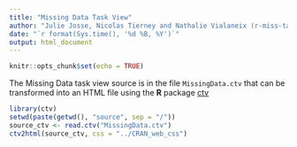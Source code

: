 ```yaml
---
title: "Missing Data Task View"
author: "Julie Josse, Nicolas Tierney and Nathalie Vialaneix (r-miss-tastic team)"
date: "`r format(Sys.time(), '%d %B, %Y')`"
output: html_document
---
```


```r
knitr::opts_chunk$set(echo = TRUE)
```

The Missing Data task view source is in the file ```MissingData.ctv``` that
can be transformed into an HTML file using the **R** package [ctv](https://cran.r-project.org/web/packages/micEcon/index.html)
```r
library(ctv)
setwd(paste(getwd(), "source", sep = "/"))
source_ctv <- read.ctv("MissingData.ctv")
ctv2html(source_ctv, css = "../CRAN_web_css")
```